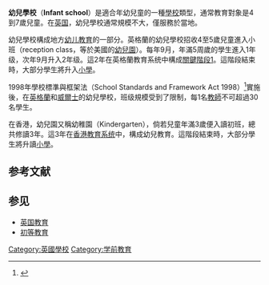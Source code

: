 '''幼兒學校'''（'''Infant school'''）是適合年幼兒童的一種[[學校|學校]]類型，通常教育對象是4到7歲兒童。在[[英国|英国]]，幼兒學校通常規模不大，僅服務於當地。 

幼兒學校構成地方[[幼儿教育|幼儿教育]]的一部分。英格蘭的幼兒學校招收4至5歲兒童進入小班（reception class，等於美國的[[幼兒園|幼兒園]]）。每年9月，年滿5周歲的學生進入1年级，次年9月升入2年级。這2年在英格蘭教育系统中構成[[關鍵階段1|關鍵階段1]]。這階段結束時，大部分學生將升入[[小學|小學]]。 

1998年學校標準與框架法（School Standards and Framework Act 1998）<ref>{{Cite web |url=http://www.opsi.gov.uk/ACTS/acts1998/19980031.htm |title=存档副本 |accessdate=2007-07-17 |archive-date=2006-07-17 |archive-url=https://web.archive.org/web/20060717181129/http://www.opsi.gov.uk/acts/acts1998/19980031.htm |dead-url=no }}</ref>實施後，在[[英格蘭|英格蘭]]和[[威爾士|威爾士]]的幼兒學校，班级規模受到了限制，每1名[[教師|教師]]不可超過30名學生。

在香港，幼兒園又稱幼稚園（Kindergarten），倘若兒童年滿3歲便入讀初班，總共修讀3年。這3年在[[香港教育|香港教育系统]]中，構成幼兒教育。這階段結束時，大部分學生將升讀[[小學|小學]]。

== 参考文献 ==
{{Reflist}}

== 参见 ==
{{Portal box|教育|英国}}
* [[英国教育|英国教育]]
* [[初等教育|初等教育]]

[[Category:英國學校|Category:英國學校]]
[[Category:学前教育|Category:学前教育]]